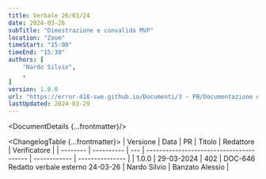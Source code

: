 ```yaml
---
title: Verbale 26/03/24
date: 2024-03-26
subTitle: "Dimostrazione e convalida MVP"
location: "Zoom"
timeStart: "15:00"
timeEnd: "15:30"
authors: [
	"Nardo Silvio",
	,
]
version: 1.0.0
url: "https://error-418-swe.github.io/Documenti/3 - PB/Documentazione esterna/Verbali/24-03-26_v1.0.0.pdf"
lastUpdated: 2024-03-29
---
```



<DocumentDetails {...frontmatter}/>

<ChangelogTable {...frontmatter}>
| Versione | Data       | PR  | Titolo                                   | Redattore    | Verificatore    |
| -------- | ---------- | --- | ---------------------------------------- | ------------ | --------------- |
| 1.0.0    | 29-03-2024 | 402 | DOC-646 Redatto verbale esterno 24-03-26 | Nardo Silvio | Banzato Alessio |
</ChangelogTable>

